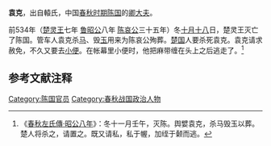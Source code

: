 {{模板:Infobox 先秦人物
|名称= 袁克
|图像=
|图说=
|姓=妫
|氏=袁
|名=克
|字=
|别名=
|别字=
|谥号=
|时代=春秋
|国家=[[陈国|陈]] 
|身份=
|出生=
|逝世=
|在位=
|父=
|母=
|正妻=
|妾=
|子女=
|太子=
}}
'''袁克'''，出自轅氏，中国[[春秋时期|春秋时期]][[陈国|陈国]]的[[卿|卿]][[大夫|大夫]]。

前534年（[[楚灵王|楚灵王]]七年 [[鲁昭公|鲁昭公]]八年 [[陈哀公|陈哀公]]三十五年）冬[[十月十八|十月十八]]日，楚灵王灭亡了陈国。管车人袁克杀[[马|马]]、毁[[玉|玉]]用来为陈哀公殉葬。[[楚国|楚国]]人要杀死袁克。袁克请求赦免，不久又要去[[小便|小便]]。在帐幕里小便时，他把麻带缠在头上之后逃走了。<ref>《[[s:春秋左氏傳/昭公|春秋左氏傳·昭公八年]]》：冬十一月壬午，灭陈。舆嬖袁克，杀马毁玉以葬。楚人将杀之，请置之。既又请私，私于幄，加绖于颡而逃。</ref>
==参考文献注释==
{{Reflist}}

[[Category:陈国官员|Category:陈国官员]] 
[[Category:春秋战国政治人物|Category:春秋战国政治人物]]